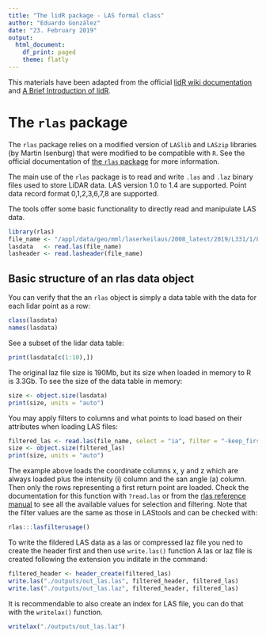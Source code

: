 ```yaml
---
title: "The lidR package - LAS formal class"
author: "Eduardo González"
date: "23. February 2019"
output:
  html_document:
    df_print: paged
    theme: flatly
---
```


This materials have been adapted from the official [lidR wiki documentation](https://github.com/Jean-Romain/lidR/wiki) and [A Brief Introduction of lidR](http://xzsunbest.tk/2018/07/30/ABriefIntroductionOfLidR/).


# The `rlas` package

The `rlas` package relies on a modified version of `LASlib` and `LASzip` libraries (by Martin Isenburg) that were modified to be compatible with `R`. See the official documentation of [the `rlas` package](https://cran.r-project.org/web/packages/rlas/index.html) for more information.

The main use of the `rlas` package is to read and write `.las` and `.laz` binary files used to store LiDAR data. LAS version 1.0 to 1.4 are supported. Point data record format 0,1,2,3,6,7,8 are supported.

The tools offer some basic functionality to directly read and manipulate LAS data.

```r
library(rlas)
file_name <- "/appl/data/geo/mml/laserkeilaus/2008_latest/2019/L331/1/L3313F3.laz"
lasdata   <- read.las(file_name)
lasheader <- read.lasheader(file_name)
```


## Basic structure of an rlas data object

You can verify that the an `rlas` object is simply a data table with the data for each lidar point as a row:
```r
class(lasdata)
names(lasdata)
```

See a subset of the lidar data table:
```r
print(lasdata[c(1:10),])
```

The original laz file size is 190Mb, but its size when loaded in memory to R is 3.3Gb. To see the size of the data table in memory:
```r
size <- object.size(lasdata)
print(size, units = "auto")
```

You may apply filters to columns and what points to load based on their attributes when loading LAS files:
```r
filtered_las <- read.las(file_name, select = "ia", filter = "-keep_first -drop_intensity_below 95")
size <- object.size(filtered_las)
print(size, units = "auto")
```

The example above loads the coordinate columns x, y and z which are always loaded plus the intensity (i) column and the san angle (a) column. Then only the rows representing a first return point are loaded. Check the documentation for this function with `?read.las` or from the [rlas reference manual](https://cran.r-project.org/web/packages/rlas/rlas.pdf) to see all the available values for selection and filtering. Note that the filter values are the same as those in LAStools and can be checked with:
```r
rlas:::lasfilterusage()
```

To write the fildered LAS data as a las or compressed laz file you ned to create the header first and then use `write.las()` function A las or laz file is created following the extension you inditate in the command:
```r
filtered_header <- header_create(filtered_las)
write.las("./outputs/out_las.las", filtered_header, filtered_las)
write.las("./outputs/out_las.laz", filtered_header, filtered_las)
```

It is recommendable to also create an index for LAS file, you can do that with the `writelax()` function.
```r
writelax("./outputs/out_las.laz")
```
